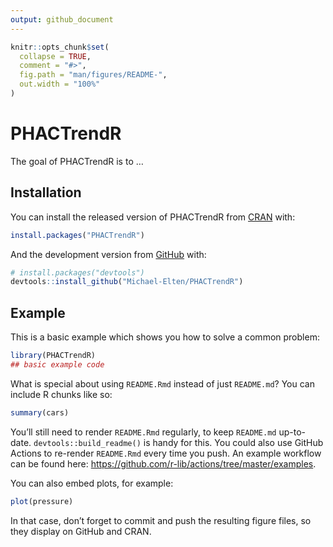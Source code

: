 ```yaml
---
output: github_document
---
```


<!-- README.md is generated from README.Rmd. Please edit that file -->

```r
knitr::opts_chunk$set(
  collapse = TRUE,
  comment = "#>",
  fig.path = "man/figures/README-",
  out.width = "100%"
)
```

# PHACTrendR

<!-- badges: start -->
<!-- badges: end -->

The goal of PHACTrendR is to ...

## Installation

You can install the released version of PHACTrendR from [CRAN](https://CRAN.R-project.org) with:

``` r
install.packages("PHACTrendR")
```

And the development version from [GitHub](https://github.com/) with:

``` r
# install.packages("devtools")
devtools::install_github("Michael-Elten/PHACTrendR")
```
## Example

This is a basic example which shows you how to solve a common problem:

```r
library(PHACTrendR)
## basic example code
```

What is special about using `README.Rmd` instead of just `README.md`? You can include R chunks like so:

```r
summary(cars)
```

You'll still need to render `README.Rmd` regularly, to keep `README.md` up-to-date. `devtools::build_readme()` is handy for this. You could also use GitHub Actions to re-render `README.Rmd` every time you push. An example workflow can be found here: <https://github.com/r-lib/actions/tree/master/examples>.

You can also embed plots, for example:

```r
plot(pressure)
```

In that case, don't forget to commit and push the resulting figure files, so they display on GitHub and CRAN.
